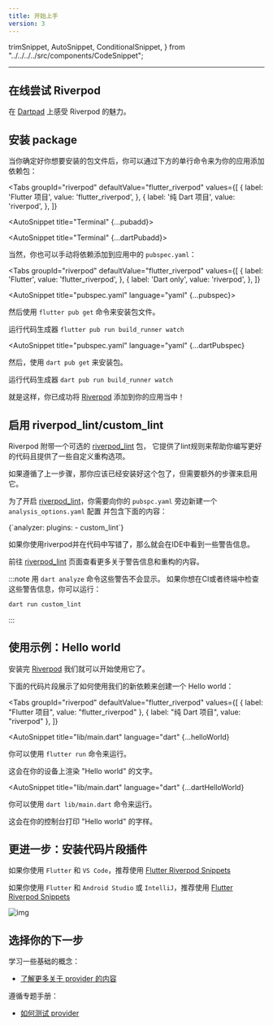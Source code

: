 ```yaml
---
title: 开始上手
version: 3
---
```


  trimSnippet,
  AutoSnippet,
  ConditionalSnippet,
} from "../../../../src/components/CodeSnippet";

___

## 在线尝试 Riverpod

在 [Dartpad](https://dartpad.dev/?null_safety=true&id=ef06ab3ce0b822e6cc5db0575248e6e2) 上感受 Riverpod 的魅力。

## 安装 package

当你确定好你想要安装的包文件后，你可以通过下方的单行命令来为你的应用添加依赖包：

<Tabs
  groupId="riverpod"
  defaultValue="flutter_riverpod"
  values={[
    { label: 'Flutter 项目', value: 'flutter_riverpod', },
    { label: '纯 Dart 项目', value: 'riverpod', },
  ]}
>
<TabItem value="flutter_riverpod">

<AutoSnippet title="Terminal" {...pubadd}></AutoSnippet>

</TabItem>

<TabItem value="riverpod">

<AutoSnippet title="Terminal" {...dartPubadd}></AutoSnippet>

</TabItem>

</Tabs>

当然，你也可以手动将依赖添加到应用中的 `pubspec.yaml`：

<Tabs
  groupId="riverpod"
  defaultValue="flutter_riverpod"
  values={[
    { label: 'Flutter', value: 'flutter_riverpod', },
    { label: 'Dart only', value: 'riverpod', },
  ]}
>
<TabItem value="flutter_riverpod">

<AutoSnippet title="pubspec.yaml" language="yaml" {...pubspec}></AutoSnippet>

然后使用 `flutter pub get` 命令来安装包文件。

<ConditionalSnippet codegen={true}>
  运行代码生成器 <code>flutter pub run build_runner watch</code>
</ConditionalSnippet>

</TabItem>
<TabItem value="riverpod">

<AutoSnippet
  title="pubspec.yaml"
  language="yaml"
  {...dartPubspec}
></AutoSnippet>

然后，使用 `dart pub get` 来安装包。

<ConditionalSnippet codegen={true}>
  运行代码生成器 <code>dart pub run build_runner watch</code>
</ConditionalSnippet>
  
</TabItem>
</Tabs>

就是这样，你已成功将 [Riverpod] 添加到你的应用当中！

## 启用 riverpod_lint/custom_lint

Riverpod 附带一个可选的 [riverpod_lint] 包，
它提供了lint规则来帮助你编写更好的代码且提供了一些自定义重构选项。

如果遵循了上一步骤，那你应该已经安装好这个包了，但需要额外的步骤来启用它。

为了开启 [riverpod_lint]，你需要向你的 `pubspc.yaml` 旁边新建一个 `analysis_options.yaml` 配置
并包含下面的内容：

<CodeBlock language="yaml" title="analysis_options.yaml">
  {`analyzer:
  plugins:
    - custom_lint`}
</CodeBlock>

如果你使用riverpod并在代码中写错了，那么就会在IDE中看到一些警告信息。

前往 [riverpod_lint] 页面查看更多关于警告信息和重构的内容。

:::note
用 `dart analyze` 命令这些警告不会显示。
如果你想在CI或者终端中检查这些警告信息，你可以运行：

```sh
dart run custom_lint
```

:::

## 使用示例：Hello world

安装完 [Riverpod] 我们就可以开始使用它了。

下面的代码片段展示了如何使用我们的新依赖来创建一个 Hello world：


<Tabs
  groupId="riverpod"
  defaultValue="flutter_riverpod"
  values={[
    { label: "Flutter 项目", value: "flutter_riverpod" },
    { label: "纯 Dart 项目", value: "riverpod" },
  ]}
>
<TabItem value="flutter_riverpod">

<AutoSnippet
  title="lib/main.dart"
  language="dart"
  {...helloWorld}
></AutoSnippet>

你可以使用 `flutter run` 命令来运行。

这会在你的设备上渲染 "Hello world" 的文字。

</TabItem>
<TabItem value="riverpod">

<AutoSnippet
  title="lib/main.dart"
  language="dart"
  {...dartHelloWorld}
></AutoSnippet>

你可以使用 `dart lib/main.dart` 命令来运行。

这会在你的控制台打印 "Hello world" 的字样。

</TabItem>
</Tabs>

## 更进一步：安装代码片段插件

如果你使用 `Flutter` 和 `VS Code`，推荐使用 [Flutter Riverpod Snippets](https://marketplace.visualstudio.com/items?itemName=robert-brunhage.flutter-riverpod-snippets)

如果你使用 `Flutter` 和 `Android Studio` 或 `IntelliJ`，推荐使用 [Flutter Riverpod Snippets](https://plugins.jetbrains.com/plugin/14641-flutter-riverpod-snippets)

![img](/img/snippets/greetingProvider.gif)

## 选择你的下一步

学习一些基础的概念：

- [了解更多关于 provider 的内容](/docs/concepts/providers)

遵循专题手册：

- [如何测试 provider](/docs/cookbooks/testing)

[riverpod]: https://github.com/rrousselgit/riverpod
[hooks_riverpod]: https://pub.dev/packages/hooks_riverpod
[flutter_riverpod]: https://pub.dev/packages/flutter_riverpod
[flutter_hooks]: https://github.com/rrousselGit/flutter_hooks
[riverpod_lint]: https://pub.dev/packages/riverpod_lint
